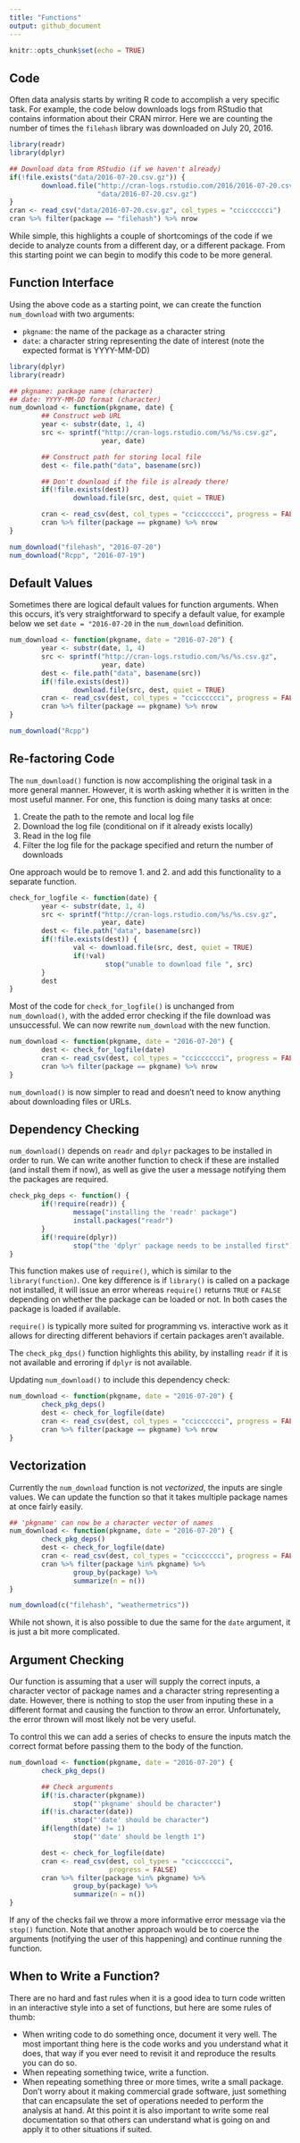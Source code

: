 ```yaml
---
title: "Functions"
output: github_document
---
```


```r
knitr::opts_chunk$set(echo = TRUE)
```

## Code

Often data analysis starts by writing R code to accomplish a very specific task. For example, the code below downloads logs from RStudio that contains information about their CRAN mirror. Here we are counting the number of times the `filehash` library was downloaded on July 20, 2016.

```r
library(readr)
library(dplyr)

## Download data from RStudio (if we haven't already)
if(!file.exists("data/2016-07-20.csv.gz")) {
        download.file("http://cran-logs.rstudio.com/2016/2016-07-20.csv.gz", 
                      "data/2016-07-20.csv.gz")
}
cran <- read_csv("data/2016-07-20.csv.gz", col_types = "ccicccccci")
cran %>% filter(package == "filehash") %>% nrow
```
While simple, this highlights a couple of shortcomings of the code if we decide to analyze counts from a different day, or a different package. From this starting point we can begin to modify this code to be more general.

## Function Interface

Using the above code as a starting point, we can create the function `num_download` with two arguments:

* `pkgname`: the name of the package as a character string
* `date`: a character string representing the date of interest (note the expected format is YYYY-MM-DD)


```r
library(dplyr)
library(readr)

## pkgname: package name (character)
## date: YYYY-MM-DD format (character)
num_download <- function(pkgname, date) {
        ## Construct web URL
        year <- substr(date, 1, 4)
        src <- sprintf("http://cran-logs.rstudio.com/%s/%s.csv.gz",
                       year, date)

        ## Construct path for storing local file
        dest <- file.path("data", basename(src))

        ## Don't download if the file is already there!
        if(!file.exists(dest))
                download.file(src, dest, quiet = TRUE)

        cran <- read_csv(dest, col_types = "ccicccccci", progress = FALSE)
        cran %>% filter(package == pkgname) %>% nrow
}

num_download("filehash", "2016-07-20")
num_download("Rcpp", "2016-07-19")
```

## Default Values

Sometimes there are logical default values for function arguments. When this occurs, it's very straightforward to specify a default value, for example below we set `date = "2016-07-20` in the `num_download` definition.

```r
num_download <- function(pkgname, date = "2016-07-20") {
        year <- substr(date, 1, 4)
        src <- sprintf("http://cran-logs.rstudio.com/%s/%s.csv.gz",
                       year, date)
        dest <- file.path("data", basename(src))
        if(!file.exists(dest))
                download.file(src, dest, quiet = TRUE)
        cran <- read_csv(dest, col_types = "ccicccccci", progress = FALSE)
        cran %>% filter(package == pkgname) %>% nrow
}

num_download("Rcpp")
```


## Re-factoring Code

The `num_download()` function is now accomplishing the original task in a more general manner. However, it is worth asking whether it is written in the most useful manner. For one, this function is doing many tasks at once:

1. Create the path to the remote and local log file
2. Download the log file (conditional on if it already exists locally)
3. Read in the log file
4. Filter the log file for the package specified and return the number of downloads

One approach would be to remove 1. and 2. and add this functionality to a separate function.

```r
check_for_logfile <- function(date) {
        year <- substr(date, 1, 4)
        src <- sprintf("http://cran-logs.rstudio.com/%s/%s.csv.gz",
                       year, date)
        dest <- file.path("data", basename(src))
        if(!file.exists(dest)) {
                val <- download.file(src, dest, quiet = TRUE)
                if(!val)
                        stop("unable to download file ", src)
        }
        dest
}
```

Most of the code for `check_for_logfile()` is unchanged from `num_download()`, with the added error checking if the file download was unsuccessful. We can now rewrite `num_download` with the new function. 

```r
num_download <- function(pkgname, date = "2016-07-20") {
        dest <- check_for_logfile(date)
        cran <- read_csv(dest, col_types = "ccicccccci", progress = FALSE)
        cran %>% filter(package == pkgname) %>% nrow
} 
```

`num_download()` is now simpler to read and doesn't need to know anything about downloading files or URLs. 

## Dependency Checking

`num_download()` depends on `readr` and `dplyr` packages to be installed in order to run. We can write another function to check if these are installed (and install them if now), as well as give the user a message notifying them the packages are required.

```r
check_pkg_deps <- function() {
        if(!require(readr)) {
                message("installing the 'readr' package")
                install.packages("readr")
        }
        if(!require(dplyr))
                stop("the 'dplyr' package needs to be installed first")
}
```


This function makes use of `require()`, which is similar to the `library(function)`. One key difference is if `library()` is called on a package not installed, it will issue an error whereas `require()` returns `TRUE` or `FALSE` depending on whether the package can be loaded or not. In both cases the package is loaded if available.

`require()` is typically more suited for programming vs. interactive work as it allows for directing different behaviors if certain packages aren't available.

The `check_pkg_dps()` function highlights this ability, by installing `readr` if it is not available and erroring if `dplyr` is not available. 

Updating `num_download()` to include this dependency check:

```r
num_download <- function(pkgname, date = "2016-07-20") {
        check_pkg_deps()
        dest <- check_for_logfile(date)
        cran <- read_csv(dest, col_types = "ccicccccci", progress = FALSE)
        cran %>% filter(package == pkgname) %>% nrow
}
```

## Vectorization

Currently the `num_download` function is not *vectorized*, the inputs are single values. We can update the function so that it takes multiple package names at once fairly easily.

```r
## 'pkgname' can now be a character vector of names
num_download <- function(pkgname, date = "2016-07-20") {
        check_pkg_deps()
        dest <- check_for_logfile(date)
        cran <- read_csv(dest, col_types = "ccicccccci", progress = FALSE)
        cran %>% filter(package %in% pkgname) %>% 
                group_by(package) %>%
                summarize(n = n())
}  

num_download(c("filehash", "weathermetrics"))
```

While not shown, it is also possible to due the same for the `date` argument, it is just a bit more complicated. 

## Argument Checking

Our function is assuming that a user will supply the correct inputs, a character vector of package names and a character string representing a date. However, there is nothing to stop the user from inputing these in a different format and causing the function to throw an error. Unfortunately, the error thrown will most likely not be very useful. 

To control this we can add a series of checks to ensure the inputs match the correct format before passing them to the body of the function.

```r
num_download <- function(pkgname, date = "2016-07-20") {
        check_pkg_deps()

        ## Check arguments
        if(!is.character(pkgname))
                stop("'pkgname' should be character")
        if(!is.character(date))
                stop("'date' should be character")
        if(length(date) != 1)
                stop("'date' should be length 1")

        dest <- check_for_logfile(date)
        cran <- read_csv(dest, col_types = "ccicccccci", 
                         progress = FALSE)
        cran %>% filter(package %in% pkgname) %>% 
                group_by(package) %>%
                summarize(n = n())
}    
```

If any of the checks fail we throw a more informative error message via the `stop()` function. Note that another approach would be to coerce the arguments (notifying the user of this happening) and continue running the function.

## When to Write a Function?

There are no hard and fast rules when it is a good idea to turn code written in an interactive style into a set of functions, but here are some rules of thumb:

* When writing code to do something once, document it very well. The most important thing here is the code works and you understand what it does, that way if you ever need to revisit it and reproduce the results you can do so.
* When repeating something twice, write a function. 
* When repeating something three or more times, write a small package. Don't worry about it making commercial grade software, just something that can encapsulate the set of operations needed to perform the analysis at hand. At this point it is also important to write some real documentation so that others can understand what is going on and apply it to other situations if suited. 

